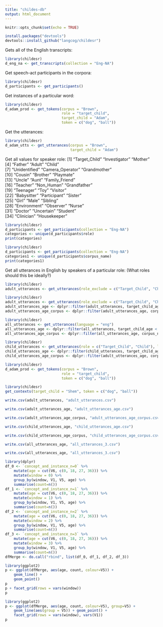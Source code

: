 ```yaml
---
title: "childes-db"
output: html_document
---
```


```r
knitr::opts_chunk$set(echo = TRUE)
```


```r
install.packages("devtools")
devtools::install_github("langcog/childesr")
```

Gets all of the English transcripts:

```r
library(childesr)
d_eng_na <- get_transcripts(collection = "Eng-NA")
```

Get speech-act participants in the corpora:

```r
library(childesr)
d_participants <- get_participants()
```

Get instances of a particular word:

```r
library(childesr)
d_adam_prod <- get_tokens(corpus = "Brown",
                          role = "target_child",
                          target_child = "Adam",
                          token = c("dog", "ball"))
```

Get the utterances:

```r
library(childesr)
d_adam_utts <- get_utterances(corpus = "Brown",
                              target_child = "Adam")
```

Get all values for speaker role:
 [1] "Target_Child"    "Investigator"    "Mother"         
 [4] "Father"          "Adult"           "Child"          
 [7] "Unidentified"    "Camera_Operator" "Grandmother"    
[10] "Cousin"          "Brother"         "Playmate"       
[13] "Uncle"           "Aunt"            "Family_Friend"  
[16] "Teacher"         "Non_Human"       "Grandfather"    
[19] "Teenager"        "Toy"             "Visitor"        
[22] "Babysitter"      "Participant"     "Sister"         
[25] "Girl"            "Male"            "Sibling"        
[28] "Environment"     "Observer"        "Nurse"          
[31] "Doctor"          "Uncertain"       "Student"        
[34] "Clinician"       "Housekeeper"

```r
library(childesr)
d_participants <- get_participants(collection = "Eng-NA")
categories <- unique(d_participants$role)
print(categories)
```

```r
library(childesr)
d_participants <- get_participants(collection = "Eng-NA")
categories1 <- unique(d_participants$corpus_name)
print(categories1)
```

Get all utterances in English by speakers of a particular role:
(What roles should this be ideally?)

```r
library(childesr)
adult_utterances <- get_utterances(role_exclude = c("Target_Child", "Child"), language = "eng")
```

```r
library(childesr)
adult_utterances <- get_utterances(role_exclude = c("Target_Child", "Child"), language = "eng")
adult_utterances_age <- dplyr::filter(adult_utterances, target_child_age < 36)
adult_utterances_age_corpus <- dplyr::filter(adult_utterances_age, corpus_name %in% c("Clark", "Brown"))
```

```r
library(childesr)
all_utterances <- get_utterances(language = "eng")
all_utterances_age <- dplyr::filter(all_utterances, target_child_age < 36)
all_utterances_age_corpus <- dplyr::filter(all_utterances_age, corpus_name == "Clark", "Brown")
```

```r
library(childesr)
child_utterances <- get_utterances(role = c("Target_Child", "Child"), language = "eng")
child_utterances_age <- dplyr::filter(child_utterances, target_child_age < 36)
child_utterances_age_corpus <- dplyr::filter(adult_utterances_age, corpus_name %in% c("Clark", "Brown"))
```

```r
library(childesr)
d_adam_prod <- get_tokens(corpus = "Brown",
                          role = "target_child",
                          token = c("dog", "ball"))
```

```r
library(childesr)
get_contexts(target_child = "Shem", token = c("dog", "ball"))
```

```r
write.csv(adult_utterances, "adult_utterances.csv")
```

```r
write.csv(adult_utterances_age, "adult_utterances_age.csv")
```

```r
write.csv(adult_utterances_age_corpus, "adult_utterances_age_corpus.csv")
```

```r
write.csv(child_utterances_age, "child_utterances_age.csv")
```

```r
write.csv(child_utterances_age_corpus, "child_utterances_age_corpus.csv")
```

```r
write.csv(all_utterances_age, "all_utterances_3.csv")
```

```r
write.csv(all_utterances_age, "all_utterances_3.csv")
```

```r
library(dplyr)
df_0 <- `concept_and_instance_n=0` %>%
    mutate(age = cut(V6, c(0, 18, 27, 36))) %>% 
    mutate(window = 0) %>%
    group_by(window, V1, V5, age) %>%
    summarise(count=n())
df_1 <- `concept_and_instance_n=1` %>%
    mutate(age = cut(V6, c(0, 18, 27, 36))) %>% 
    mutate(window = 1) %>%
    group_by(window, V1, V5, age) %>%
    summarise(count=n())
df_2 <- `concept_and_instance_n=2` %>%
    mutate(age = cut(V6, c(0, 18, 27, 36))) %>% 
    mutate(window = 2) %>%
    group_by(window, V1, V5, age) %>%
    summarise(count=n())
df_3 <- `concept_and_instance_n=3` %>%
    mutate(age = cut(V6, c(0, 18, 27, 36))) %>% 
    mutate(window = 3) %>%
    group_by(window, V1, V5, age) %>%
    summarise(count=n())
dfMerge <- do.call("rbind", list(df_0, df_1, df_2, df_3))
```

```r
library(ggplot2)
p <- ggplot(dfMerge, aes(age, count, colour=V5)) + 
    geom_line() + 
    geom_point()
p
p + facet_grid(rows = vars(window))
p
```


```r
library(ggplot2)
p <- ggplot(dfMerge, aes(age, count, colour=V5), group=V5) + 
    geom_line(aes(group = V5)) + geom_point() + 
    facet_grid(rows = vars(window), vars(V1))
p
```


